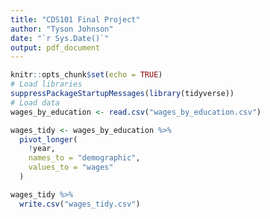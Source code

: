 ---
title: "CDS101 Final Project"
author: "Tyson Johnson"
date: "`r Sys.Date()`"
output: pdf_document
---

```{r setup, include=FALSE}
knitr::opts_chunk$set(echo = TRUE)
# Load libraries
suppressPackageStartupMessages(library(tidyverse))
# Load data
wages_by_education <- read.csv("wages_by_education.csv")
```

```{r}
wages_tidy <- wages_by_education %>% 
  pivot_longer(
    !year,
    names_to = "demographic",
    values_to = "wages"
  )
```

```{r}
wages_tidy %>% 
  write.csv("wages_tidy.csv")
```

